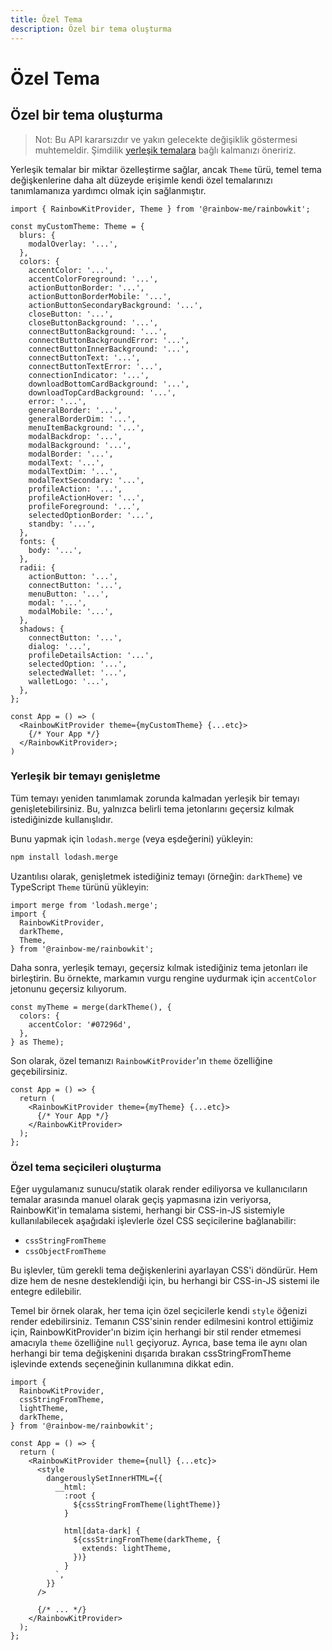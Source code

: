 ```yaml
---
title: Özel Tema
description: Özel bir tema oluşturma
---
```


# Özel Tema

## Özel bir tema oluşturma

> Not: Bu API kararsızdır ve yakın gelecekte değişiklik göstermesi muhtemeldir. Şimdilik [yerleşik temalara](/docs/theming) bağlı kalmanızı öneririz.

Yerleşik temalar bir miktar özelleştirme sağlar, ancak `Theme` türü, temel tema değişkenlerine daha alt düzeyde erişimle kendi özel temalarınızı tanımlamanıza yardımcı olmak için sağlanmıştır.

```tsx
import { RainbowKitProvider, Theme } from '@rainbow-me/rainbowkit';

const myCustomTheme: Theme = {
  blurs: {
    modalOverlay: '...',
  },
  colors: {
    accentColor: '...',
    accentColorForeground: '...',
    actionButtonBorder: '...',
    actionButtonBorderMobile: '...',
    actionButtonSecondaryBackground: '...',
    closeButton: '...',
    closeButtonBackground: '...',
    connectButtonBackground: '...',
    connectButtonBackgroundError: '...',
    connectButtonInnerBackground: '...',
    connectButtonText: '...',
    connectButtonTextError: '...',
    connectionIndicator: '...',
    downloadBottomCardBackground: '...',
    downloadTopCardBackground: '...',
    error: '...',
    generalBorder: '...',
    generalBorderDim: '...',
    menuItemBackground: '...',
    modalBackdrop: '...',
    modalBackground: '...',
    modalBorder: '...',
    modalText: '...',
    modalTextDim: '...',
    modalTextSecondary: '...',
    profileAction: '...',
    profileActionHover: '...',
    profileForeground: '...',
    selectedOptionBorder: '...',
    standby: '...',
  },
  fonts: {
    body: '...',
  },
  radii: {
    actionButton: '...',
    connectButton: '...',
    menuButton: '...',
    modal: '...',
    modalMobile: '...',
  },
  shadows: {
    connectButton: '...',
    dialog: '...',
    profileDetailsAction: '...',
    selectedOption: '...',
    selectedWallet: '...',
    walletLogo: '...',
  },
};

const App = () => (
  <RainbowKitProvider theme={myCustomTheme} {...etc}>
    {/* Your App */}
  </RainbowKitProvider>;
)
```

### Yerleşik bir temayı genişletme

Tüm temayı yeniden tanımlamak zorunda kalmadan yerleşik bir temayı genişletebilirsiniz. Bu, yalnızca belirli tema jetonlarını geçersiz kılmak istediğinizde kullanışlıdır.

Bunu yapmak için `lodash.merge` (veya eşdeğerini) yükleyin:

```bash
npm install lodash.merge
```

Uzantılısı olarak, genişletmek istediğiniz temayı (örneğin: `darkTheme`) ve TypeScript `Theme` türünü yükleyin:

```tsx
import merge from 'lodash.merge';
import {
  RainbowKitProvider,
  darkTheme,
  Theme,
} from '@rainbow-me/rainbowkit';
```

Daha sonra, yerleşik temayı, geçersiz kılmak istediğiniz tema jetonları ile birleştirin. Bu örnekte, markamın vurgu rengine uydurmak için `accentColor` jetonunu geçersiz kılıyorum.

```tsx
const myTheme = merge(darkTheme(), {
  colors: {
    accentColor: '#07296d',
  },
} as Theme);
```

Son olarak, özel temanızı `RainbowKitProvider`'ın `theme` özelliğine geçebilirsiniz.

```tsx
const App = () => {
  return (
    <RainbowKitProvider theme={myTheme} {...etc}>
      {/* Your App */}
    </RainbowKitProvider>
  );
};
```

### Özel tema seçicileri oluşturma

Eğer uygulamanız sunucu/statik olarak render ediliyorsa ve kullanıcıların temalar arasında manuel olarak geçiş yapmasına izin veriyorsa, RainbowKit'in temalama sistemi, herhangi bir CSS-in-JS sistemiyle kullanılabilecek aşağıdaki işlevlerle özel CSS seçicilerine bağlanabilir:

- `cssStringFromTheme`
- `cssObjectFromTheme`

Bu işlevler, tüm gerekli tema değişkenlerini ayarlayan CSS'i döndürür. Hem dize hem de nesne desteklendiği için, bu herhangi bir CSS-in-JS sistemi ile entegre edilebilir.

Temel bir örnek olarak, her tema için özel seçicilerle kendi `style` öğenizi render edebilirsiniz. Temanın CSS'sinin render edilmesini kontrol ettiğimiz için, RainbowKitProvider'ın bizim için herhangi bir stil render etmemesi amacıyla `theme` özelliğine `null` geçiyoruz. Ayrıca, base tema ile aynı olan herhangi bir tema değişkenini dışarıda bırakan cssStringFromTheme işlevinde extends seçeneğinin kullanımına dikkat edin.

```tsx
import {
  RainbowKitProvider,
  cssStringFromTheme,
  lightTheme,
  darkTheme,
} from '@rainbow-me/rainbowkit';

const App = () => {
  return (
    <RainbowKitProvider theme={null} {...etc}>
      <style
        dangerouslySetInnerHTML={{
          __html: `
            :root {
              ${cssStringFromTheme(lightTheme)}
            }

            html[data-dark] {
              ${cssStringFromTheme(darkTheme, {
                extends: lightTheme,
              })}
            }
          `,
        }}
      />

      {/* ... */}
    </RainbowKitProvider>
  );
};
```
